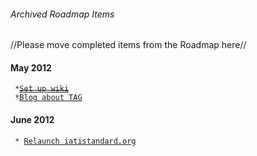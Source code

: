 ====== Archived Roadmap Items ======
//Please move completed items from the Roadmap here//

==== May 2012 ====
  *<del>[[Set up wiki]]</del>
  *[[http://www.aidinfolabs.org/archives/838|Blog about TAG]]

==== June 2012 ====
  * [[Relaunch iatistandard.org]]

